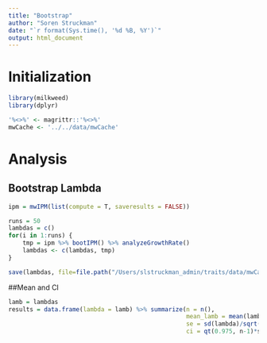 ```yaml
---
title: "Bootstrap"
author: "Soren Struckman"
date: "`r format(Sys.time(), '%d %B, %Y')`"
output: html_document
---
```


# Initialization

```r
library(milkweed)
library(dplyr)

'%<>%' <- magrittr::'%<>%'
mwCache <- '../../data/mwCache'
```

# Analysis
## Bootstrap Lambda
```r
ipm = mwIPM(list(compute = T, saveresults = FALSE))

runs = 50
lambdas = c()
for(i in 1:runs) {
    tmp = ipm %>% bootIPM() %>% analyzeGrowthRate()
    lambdas <- c(lambdas, tmp)
}

save(lambdas, file=file.path("/Users/slstruckman_admin/traits/data/mwCache", 'lambdas_storage.RData'))
```

##Mean and CI
```r
lamb = lambdas
results = data.frame(lambda = lamb) %>% summarize(n = n(),
                                                  mean_lamb = mean(lambda),
                                                  se = sd(lambda)/sqrt(n),
                                                  ci = qt(0.975, n-1)*se)
```

